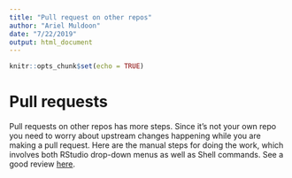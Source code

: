 ```yaml
---
title: "Pull request on other repos"
author: "Ariel Muldoon"
date: "7/22/2019"
output: html_document
---
```


```r
knitr::opts_chunk$set(echo = TRUE)
```

# Pull requests

Pull requests on other repos has more steps.  Since it's not your own repo you need to worry about upstream changes happening while you are making a pull request.  Here are the manual steps for doing the work, which involves both RStudio drop-down menus as well as Shell commands.  See a good review [here](https://r-bio.github.io/intro-git-rstudio/).


